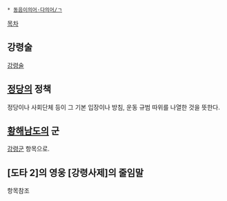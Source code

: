  * [[동음이의어·다의어/ㄱ]]

[[목차]]
== 강령술 ==
[[강령술]]

== [[정당]]의 정책 ==
정당이나 사회단체 등이 그 기본 입장이나 방침, 운동 규범 따위를 나열한 것을 뜻한다.

== [[황해남도]]의 군 ==
[[강령군]] 항목으로.

== [도타 2]의 영웅 [강령사제]의 줄임말 ==
항목참조
